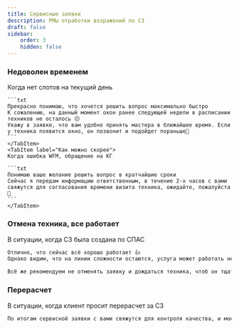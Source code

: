 ```yaml
---
title: Сервисные заявки
description: РМы отработки возражений по СЗ
draft: false
sidebar:
    order: 3
    hidden: false
---
```



### Недоволен временем
<Tabs>
    <TabItem label="Техник нужен сегодня">
    Когда нет слотов на текущий день

    ```txt
    Прекрасно понимаю, что хочется решить вопрос максимально быстро
    К сожалению, на данный момент окон ранее следующей недели в расписании техников не осталось 😔
    Укажу в заявке, что вам удобно принять мастера в ближайшее время. Если у техника появится окно, он позвонит и подойдет пораньше🙏
    ```
    </TabItem>
    <TabItem label="Как можно скорее">
    Когда ошибка WFM, обращение на КГ

    ```txt
    Понимаю ваше желание решить вопрос в кратчайшие сроки
    Сейчас я передам информацию ответственным, в течение 2-х часов с вами свяжутся для согласования времени визита техника, ожидайте, пожалуйста 🙏
    ```
    </TabItem>
</Tabs>

### Отмена техника, все работает

В ситуации, когда СЗ была создана по СПАС

```txt
Отлично, что сейчас всё хорошо работает 👍
Однако видим, что на линии сложности остаются, услуга может работать некорректно

Всё же рекомендуем не отменять заявку и дождаться техника, чтоб он тщательно всё проверил 🙏
```

### Перерасчет

В ситуации, когда клиент просит перерасчет за СЗ

```txt
По итогам сервисной заявки с вами свяжутся для контроля качества, и можно будет запросить перерасчет, зная причину сложности и точное время, которое услуга не работала
```